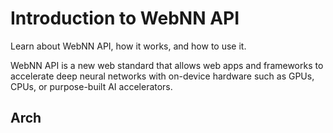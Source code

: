 
# Introduction to WebNN API

Learn about WebNN API, how it works, and how to use it.

WebNN API is a new web standard that allows web apps and frameworks to accelerate deep neural networks with on-device hardware such as GPUs, CPUs, or purpose-built AI accelerators.

## Arch

<ArchitectureDiagramIntro />